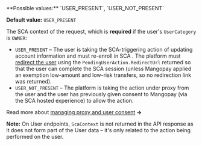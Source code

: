 <ParamField body="ScaContext" type="string">
**Possible values:** `USER_PRESENT`, `USER_NOT_PRESENT`

**Default value:** `USER_PRESENT`

The SCA context of the request, which is **required** if the user's `UserCategory` is `OWNER`:
- `USER_PRESENT` – The user is taking the SCA-triggering action of updating account information and must re-enroll in SCA . The platform must [redirect the user](/guides/sca/session) using the `PendingUserAction.RedirectUrl` returned so that the user can complete the SCA session (unless Mangopay applied an exemption low-amount and low-risk transfers, so no redirection link was returned).
- `USER_NOT_PRESENT` – The platform is taking the action under proxy from the user and the user has previously given consent to Mangopay (via the SCA hosted experience) to allow the action.

Read more about [managing proxy and user consent](/guides/sca/proxy-management) **&rarr;**

**Note:** On User endpoints, `ScaContext` is not returned in the API response as it does not form part of the User data – it's only related to the action being performed on the user.
</ParamField>